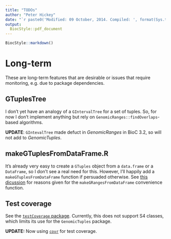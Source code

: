```yaml
---
title: "TODOs"
author: "Peter Hickey"
date: "`r paste0('Modified: 09 October, 2014. Compiled: ', format(Sys.time(), '%d %B, %Y'))`"
output:
  BiocStyle::pdf_document
---
```


<!--
%% \VignetteEngine{knitr::knitr}
-->

```r
BiocStyle::markdown()
```

# Long-term

These are long-term features that are desirable or issues that require monitoring, e.g. due to package dependencies.

## GTuplesTree

I don't yet have an analogy of a `GIntervalTree` for a set of tuples. So, for now I don't implement anything but rely on `GenomicRanges::findOverlaps`-based algorithms.

__UPDATE__: `GIntevalTree` made defuct in _GenomicRanges_ in BioC 3.2, so will not add to _GenomicTuples_.

## makeGTuplesFromDataFrame.R

It's already very easy to create a `GTuples` object from a `data.frame` or a `DataFrame`, so I don't see a real need for this. However, I'll happily add a `makeGTuplesFromDataFrame` function if persuaded otherwise. See [this dicussion](https://stat.ethz.ch/pipermail/bioc-devel/2013-October/004777.html) for reasons given for the `makeGRangesFromDataFrame` convenience function.

## Test coverage

See the [`testCoverage` package](https://github.com/MangoTheCat/testCoverage). Currently, this does not support S4 classes, which limits its use for the `GenomicTuples` package.

__UPDATE:__ Now using [`covr`](https://github.com/jimhester/covr) for test coverage.
